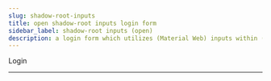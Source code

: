 ```yaml
---
slug: shadow-root-inputs
title: open shadow-root inputs login form
sidebar_label: shadow-root inputs (open)
description: a login form which utilizes (Material Web) inputs within (open) shadow roots - it will POST the input values on submit
---
```



<div className="container margin-vert--xl">
  <div className="row">
    <div className="card col col--12 padding--md">
      <form className="card__body" method="POST" action="/login">
        <div className="row margin-bottom--md">
          <md-outlined-text-field
            type="text"
            id="username"
            label="Username"
            name="username"
            placeholder="e.g. jsmith, jsmith@example.com"
            required
            autofocus
          />
        </div>
        <div className="row margin-bottom--md">
          <md-outlined-text-field
            type="password"
            id="password"
            label="Password"
            name="password"
            placeholder="your password"
            required
          />
        </div>
        <div className="row">
          <md-filled-button type="submit">Login</md-filled-button>
        </div>
      </form>
    </div>
  </div>
</div>
<hr />
